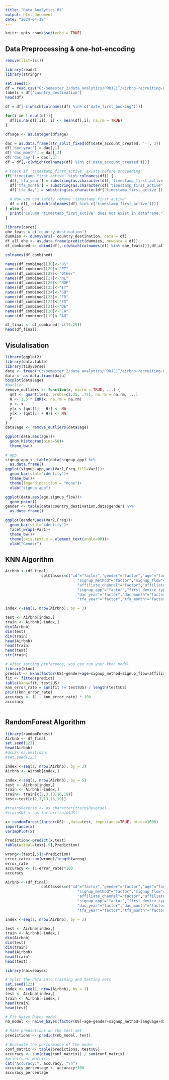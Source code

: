 ---
title: "Data_Analytics_R1"
output: html_document
date: "2024-04-18"
---

```{r setup, include=FALSE}
knitr::opts_chunk$set(echo = TRUE)
```
## Data Preprocessing & one-hot-encoding

```{r}
remove(list=ls())

library(readr)
library(stringr)

set.seed(1)
df = read.csv("G:/semester_2/data_analytics/PROJECT/airbnb-recruiting-new-user-bookings/train_users_2.csv/train_users_2.csv")
labels = df['country_destination']
head(df)
```
```{r}
df = df[-c(which(colnames(df) %in% c('date_first_booking')))]
```
```{r}
for(i in 1:ncol(df)){
  df[is.na(df[,i]), i] <- mean(df[,i], na.rm = TRUE)
}

df$age <- as.integer(df$age) 
```
```{r}
dac = as.data.frame(str_split_fixed(df$date_account_created, '-', 3))
df['dac_year'] = dac[,1]
df['dac_month'] = dac[,2]
df['dac_day'] = dac[,3]
df = df[,-c(which(colnames(df) %in% c('date_account_created')))]
```
```{r}

# Check if 'timestamp_first_active' exists before proceeding
if('timestamp_first_active' %in% colnames(df)) {
  df[,'tfa_year'] = substring(as.character(df[,'timestamp_first_active']), 1, 4)
  df['tfa_month'] = substring(as.character(df['timestamp_first_active']), 5, 6)
  df['tfa_day'] = substring(as.character(df['timestamp_first_active']), 7, 8)

  # Now you can safely remove 'timestamp_first_active'
  df = df[,-c(which(colnames(df) %in% c('timestamp_first_active')))]
} else {
  print("Column 'timestamp_first_active' does not exist in dataframe.")
}

```
```{r}
library(caret)
ohe_feats = c('country_destination')
dummies <- dummyVars(~ country_destination, data = df)
df_all_ohe <- as.data.frame(predict(dummies, newdata = df))
df_combined <- cbind(df[,-c(which(colnames(df) %in% ohe_feats))],df_all_ohe)

colnames(df_combined)

names(df_combined)[30]<-"US"
names(df_combined)[29]<-"PT"
names(df_combined)[28]<-"Other"
names(df_combined)[27]<-"NL"
names(df_combined)[26]<-"NDF"
names(df_combined)[25]<-"IT"
names(df_combined)[24]<-"GB"
names(df_combined)[23]<-"FR"
names(df_combined)[22]<-"ES"
names(df_combined)[21]<-"DE"
names(df_combined)[20]<-"CA"
names(df_combined)[19]<-"AU"
```
```{r}
df_final <- df_combined[-c(19:29)]
head(df_final)
```
## Visulalisation
```{r}
library(ggplot2)
library(data.table)
library(tidyverse)
data <- fread("G:/semester_2/data_analytics/PROJECT/airbnb-recruiting-new-user-bookings/train_users_2.csv/train_users_2.csv")
data <- as.data.frame(data)
boxplot(data$age)
#outlier
remove_outliers <- function(x, na.rm = TRUE, ...) {
  qnt <- quantile(x, probs=c(.25, .75), na.rm = na.rm, ...)
  H <- 1.5 * IQR(x, na.rm = na.rm)
  y <- x
  y[x < (qnt[1] - H)] <- NA
  y[x > (qnt[2] + H)] <- NA
  y
}
data$age <- remove_outliers(data$age)
```
```{r}
ggplot(data,aes(age))+
  geom_histogram(bins=50)+
  theme_bw()

# app
signup_app <- table(data$signup_app) %>%
  as.data.frame()
ggplot(signup_app,aes(Var1,Freq,fill=Var1))+
  geom_bar(stat="identity")+
  theme_bw()+
  theme(legend.position = "none")+
  xlab("signup app")
```
```{r}
ggplot(data,aes(age,signup_flow))+
  geom_point()
gender <- table(data$country_destination,data$gender) %>%
  as.data.frame()

ggplot(gender,aes(Var2,Freq))+
  geom_bar(stat="identity")+
  facet_wrap(~Var1)+
  theme_bw()+
  theme(axis.text.x = element_text(angle=90))+
  xlab("Gender")
```
## KNN Algorithm
```{r}
Airbnb <-(df_final)
                colClasses=c("id"="factor","gender"="factor","age"="factor",
                                "signup_method"="factor","signup_flow"="factor","language"="factor",
                                "affiliate_channel"="factor","affiliate_provider"="factor","first_affiliate_tracked"="factor",
                                "signup_app"="factor","first_device_type"="factor","first_browser"="factor",
                                "dac_year"="factor","dac_month"="factor","dac_day"="factor",
                                "tfa_year"="factor","tfa_month"="factor","tfa_day"="factor","US"="factor")
```
```{r}
index <-seq(1, nrow(Airbnb), by = 3)

test <- Airbnb[index,]
train <- Airbnb[-index,]
dim(Airbnb)
dim(test)
dim(train)
head(Airbnb)
head(train)
head(test)
str(train)

```
```{r}



# After setting preference, you can run your kknn model
library(kknn)
predict <- kknn(factor(US)~gender+age+signup_method+signup_flow+affiliate_channel+first_affiliate_tracked+signup_app+first_device_type+dac_year+dac_month+dac_day+tfa_year, train, test, kernel="rectangular", k=10)
fit <- fitted(predict)
table(kknn=fit, test$US)
knn_error_rate = sum(fit != test$US) / length(test$US)
print(knn_error_rate)
accuracy <- (1 - knn_error_rate) * 100
accuracy
 
```
## RandomForest Algorithm
```{r}
library(randomForest)
Airbnb <- df_final
set.seed(123)
head(Airbnb)
#dsn2<-na.omit(dsn)
#set.seed(123)

index <-seq(1, nrow(Airbnb), by = 3)
Airbnb <- Airbnb[index,]

index <-seq(1, nrow(Airbnb), by = 5)
test <- Airbnb[index,]
train <- Airbnb[-index,]
train<- train[c(2,3,13,16,19)]
test<-test[c(2,3,13,16,19)]

#train$Reverse <- as.character(train$Reverse)
#train$US <- as.factor(train$US)

x<-randomForest(factor(US)~.,data=test, importance=TRUE, ntree=1000)
importance(x)
varImpPlot(x)
```
```{R}
Prediction<-predict(x,test)
table(actual=test[,5],Prediction)

wrong<-(test[,5]!=Prediction)
error_rate<-sum(wrong)/length(wrong)
error_rate
accuracy <- (1-error_rate)*100
accuracy

```

```{r}
Airbnb <-(df_final)
                colClasses=c("id"="factor","gender"="factor","age"="factor",
                                "signup_method"="factor","signup_flow"="factor","language"="factor",
                                "affiliate_channel"="factor","affiliate_provider"="factor","first_affiliate_tracked"="factor",
                                "signup_app"="factor","first_device_type"="factor","first_browser"="factor",
                                "dac_year"="factor","dac_month"="factor","dac_day"="factor",
                                "tfa_year"="factor","tfa_month"="factor","tfa_day"="factor","US"="factor")
```

```{r}
index <-seq(1, nrow(Airbnb), by = 3)

test <- Airbnb[index,]
train <- Airbnb[-index,]
dim(Airbnb)
dim(test)
dim(train)
head(Airbnb)
head(train)
head(test)
```
```{r}

library(naivebayes)

# Split the data into training and testing sets
set.seed(123)
index <- seq(1, nrow(Airbnb), by = 3)
test <- Airbnb[index,]
train <- Airbnb[-index,]
head(train)
head(test)
```
```{r}

# Fit Naive Bayes model
nb_model <- naive_bayes(factor(US)~age+gender+signup_method+language+dac_year+affiliate_channel+first_device_type+signup_flow+signup_app+affiliate_provider, data = train)

# Make predictions on the test set
predictions <- predict(nb_model, test)

# Evaluate the performance of the model
conf_matrix <- table(predictions, test$US)
accuracy <- sum(diag(conf_matrix)) / sum(conf_matrix)
#print(conf_matrix)
cat("Accuracy:", accuracy, "\n")
accuracy_percentage <- accuracy*100
accuracy_percentage

```

